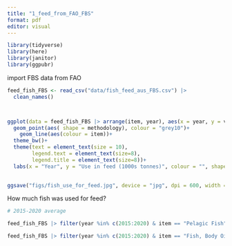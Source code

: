 ```yaml
---
title: "1_feed_from_FAO_FBS"
format: pdf
editor: visual
---
```


```r

library(tidyverse)
library(here)
library(janitor)
library(ggpubr)

```

import FBS data from FAO
```r

feed_fish_FBS <- read_csv("data/fish_feed_aus_FBS.csv") |> 
  clean_names()



ggplot(data = feed_fish_FBS |> arrange(item, year), aes(x = year, y = value))+
  geom_point(aes( shape = methodology), colour = "grey10")+
    geom_line(aes(colour = item))+
  theme_bw()+
  theme(text = element_text(size = 10),
        legend.text = element_text(size=8),
        legend.title = element_text(size=8))+
  labs(x = "Year", y = "Use in feed (1000s tonnes)", colour = "", shape = "FBS methodology")
  

ggsave("figs/fish_use_for_feed.jpg", device = "jpg", dpi = 600, width = 15, height=8, units = "cm")

```

How much fish was used for feed?

```r
# 2015-2020 average

feed_fish_FBS |> filter(year %in% c(2015:2020) & item == "Pelagic Fish") |> pull(value) |> mean()

feed_fish_FBS |> filter(year %in% c(2015:2020) & item == "Fish, Body Oil") |> pull(value) |> mean()




```


